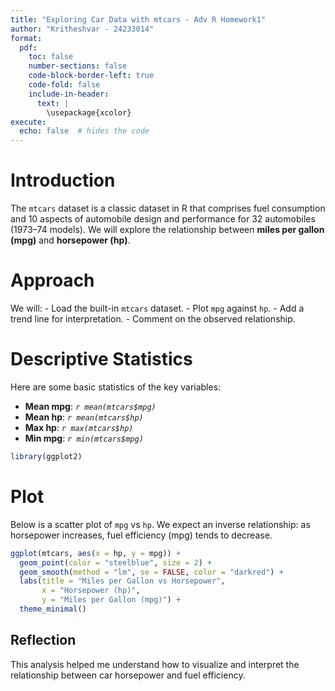 ```yaml
---
title: "Exploring Car Data with mtcars - Adv R Homework1"
author: "Kritheshvar - 24233014"
format: 
  pdf:
    toc: false
    number-sections: false
    code-block-border-left: true
    code-fold: false
    include-in-header: 
      text: |
        \usepackage{xcolor}
execute:
  echo: false  # hides the code
---
```


# **Introduction**

The `mtcars` dataset is a classic dataset in R that comprises fuel consumption and 10 aspects of automobile design and performance for 32 automobiles (1973–74 models). We will explore the relationship between **miles per gallon (mpg)** and **horsepower (hp)**.

# **Approach**

We will:
- Load the built-in `mtcars` dataset.
- Plot `mpg` against `hp`.
- Add a trend line for interpretation.
- Comment on the observed relationship.

# **Descriptive Statistics**

Here are some basic statistics of the key variables:

- **Mean mpg**: *`r mean(mtcars$mpg)`*
- **Mean hp**: *`r mean(mtcars$hp)`*
- **Max hp**: *`r max(mtcars$hp)`*
- **Min mpg**: *`r min(mtcars$mpg)`*

```r
library(ggplot2)
```

# **Plot**

Below is a scatter plot of `mpg` vs `hp`. We expect an inverse relationship: as horsepower increases, fuel efficiency (mpg) tends to decrease.

```r
ggplot(mtcars, aes(x = hp, y = mpg)) +
  geom_point(color = "steelblue", size = 2) +
  geom_smooth(method = "lm", se = FALSE, color = "darkred") +
  labs(title = "Miles per Gallon vs Horsepower",
       x = "Horsepower (hp)",
       y = "Miles per Gallon (mpg)") +
  theme_minimal()
```

## Reflection
This analysis helped me understand how to visualize and interpret the relationship between car horsepower and fuel efficiency.
